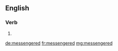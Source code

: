==English==

===Verb===
{{head|en|verb form}}

# {{en-past of|messenger}}

[[de:messengered]]
[[fr:messengered]]
[[mg:messengered]]